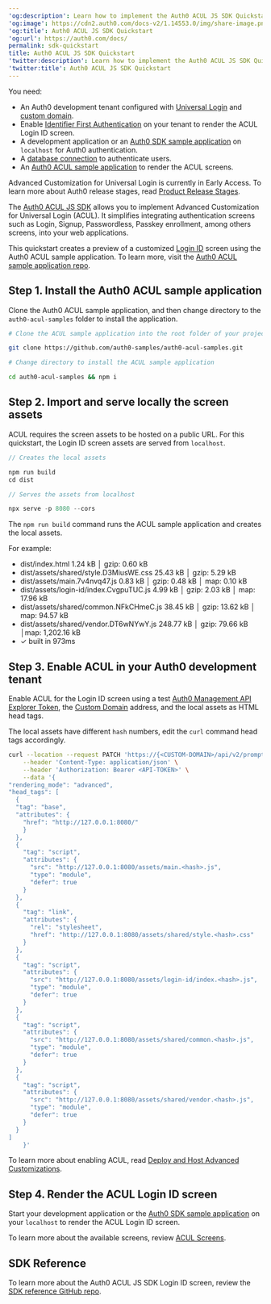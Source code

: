 ---
'og:description': Learn how to implement the Auth0 ACUL JS SDK Quickstart
'og:image': https://cdn2.auth0.com/docs-v2/1.14553.0/img/share-image.png
'og:title': Auth0 ACUL JS SDK Quickstart
'og:url': https://auth0.com/docs/
permalink: sdk-quickstart
title: Auth0 ACUL JS SDK Quickstart
'twitter:description': Learn how to implement the Auth0 ACUL JS SDK Quickstart
'twitter:title': Auth0 ACUL JS SDK Quickstart
---
<Card title="Before you start">

You need:

* An Auth0 development tenant configured with [Universal Login](/docs/authenticate/login/auth0-universal-login) and [custom domain](/docs/customize/custom-domains).
* Enable [Identifier First Authentication](/docs/authenticate/login/auth0-universal-login/identifier-first) on your tenant to render the ACUL Login ID screen.
* A development application or an [Auth0 SDK sample application](/docs/quickstart/spa/react/interactive) on `localhost` for Auth0 authentication.
* A [database connection](/docs/authenticate/database-connections) to authenticate users.
* An [Auth0 ACUL sample application](https://github.com/auth0-samples/auth0-acul-samples) to render the ACUL screens.

</Card>

<Warning>

Advanced Customization for Universal Login is currently in Early Access. To learn more about Auth0 release stages, read [Product Release Stages](/docs/troubleshoot/product-lifecycle/product-release-stages).

</Warning>

The [Auth0 ACUL JS SDK](https://github.com/auth0/universal-login/tree/master/packages/auth0-acul-js) allows you to implement Advanced Customization for <Tooltip tip="Universal Login: Your application redirects to Universal Login, hosted on Auth0's Authorization Server, to verify a user's identity." cta="View Glossary" href="/docs/glossary?term=Universal+Login">Universal Login</Tooltip> (ACUL). It simplifies integrating authentication screens such as Login, Signup, <Tooltip tip="Passwordless: Form of authentication that does not rely on a password as the first factor." cta="View Glossary" href="/docs/glossary?term=Passwordless">Passwordless</Tooltip>, Passkey enrollment, among others screens, into your web applications.

This quickstart creates a preview of a customized [Login ID](/docs/customize/login-pages/advanced-customizations/reference/login-screen-classes#login-id-screen-class) screen using the Auth0 ACUL sample application. To learn more, visit the [Auth0 ACUL sample application repo](https://github.com/auth0-samples/auth0-acul-samples).

## Step 1. Install the Auth0 ACUL sample application

Clone the Auth0 ACUL sample application, and then change directory to the `auth0-acul-samples` folder to install the application.

```bash lines
# Clone the ACUL sample application into the root folder of your project

git clone https://github.com/auth0-samples/auth0-acul-samples.git

# Change directory to install the ACUL sample application 

cd auth0-acul-samples && npm i
```






## Step 2. Import and serve locally the screen assets

ACUL requires the screen assets to be hosted on a public URL. For this quickstart, the Login ID screen assets are served from `localhost`.

```javascript lines
// Creates the local assets 

npm run build 
cd dist 

// Serves the assets from localhost

npx serve -p 8080 --cors
```






<Callout icon="file-lines" color="#0EA5E9" iconType="regular">

The `npm run build` command runs the ACUL sample application and creates the local assets.

For example:

* dist/index.html 1.24 kB │ gzip: 0.60 kB
* dist/assets/shared/style.D3MiusWE.css 25.43 kB │ gzip: 5.29 kB
* dist/assets/main.7v4nvq47.js 0.83 kB │ gzip: 0.48 kB │ map: 0.10 kB
* dist/assets/login-id/index.CvgpuTUC.js 4.99 kB │ gzip: 2.03 kB │ map: 17.96 kB
* dist/assets/shared/common.NFkCHmeC.js 38.45 kB │ gzip: 13.62 kB │ map: 94.57 kB
* dist/assets/shared/vendor.DT6wNYwY.js 248.77 kB │ gzip: 79.66 kB │map: 1,202.16 kB
* ✓ built in 973ms

</Callout>

## Step 3. Enable ACUL in your Auth0 development tenant

Enable ACUL for the Login ID screen using a test [Auth0 Management API Explorer Token](/docs/secure/tokens/access-tokens/management-api-access-tokens/get-management-api-access-tokens-for-testing), the [Custom Domain](/docs/customize/custom-domains) address, and the local assets as HTML head tags.

<Callout icon="file-lines" color="#0EA5E9" iconType="regular">

The local assets have different `hash` numbers, edit the `curl` command head tags accordingly.

</Callout>

```bash lines expandable
curl --location --request PATCH 'https://{<CUSTOM-DOMAIN>/api/v2/prompts/login-id/screen/login-id/rendering' \
    --header 'Content-Type: application/json' \
    --header 'Authorization: Bearer <API-TOKEN>' \
    --data '{
"rendering_mode": "advanced",
"head_tags": [
  {
  "tag": "base",
  "attributes": {
    "href": "http://127.0.0.1:8080/"
    }
  },
  {
    "tag": "script",
    "attributes": {
      "src": "http://127.0.0.1:8080/assets/main.<hash>.js",
      "type": "module",
      "defer": true
    }
  },
  {
    "tag": "link",
    "attributes": {
      "rel": "stylesheet",
      "href": "http://127.0.0.1:8080/assets/shared/style.<hash>.css"
    }
  },
  {
    "tag": "script",
    "attributes": {
      "src": "http://127.0.0.1:8080/assets/login-id/index.<hash>.js",
      "type": "module",
      "defer": true
    }
  },
  {
    "tag": "script",
    "attributes": {
      "src": "http://127.0.0.1:8080/assets/shared/common.<hash>.js",
      "type": "module",
      "defer": true
    }
  },
  {
    "tag": "script",
    "attributes": {
      "src": "http://127.0.0.1:8080/assets/shared/vendor.<hash>.js",
      "type": "module",
      "defer": true
    }
  }
]
    }'
```






To learn more about enabling ACUL, read [Deploy and Host Advanced Customizations](/docs/customize/login-pages/advanced-customizations/getting-started/deploy-and-host-advanced-customizations).

## Step 4. Render the ACUL Login ID screen

Start your development application or the [Auth0 SDK sample application](/docs/quickstart/spa/react/interactive) on your `localhost` to render the ACUL Login ID screen.

To learn more about the available screens, review [ACUL Screens](/docs/customize/login-pages/advanced-customizations/reference).

## SDK Reference

To learn more about the Auth0 ACUL JS SDK Login ID screen, review the [SDK reference GitHub repo](https://auth0.github.io/universal-login/classes/Classes.LoginId.html).